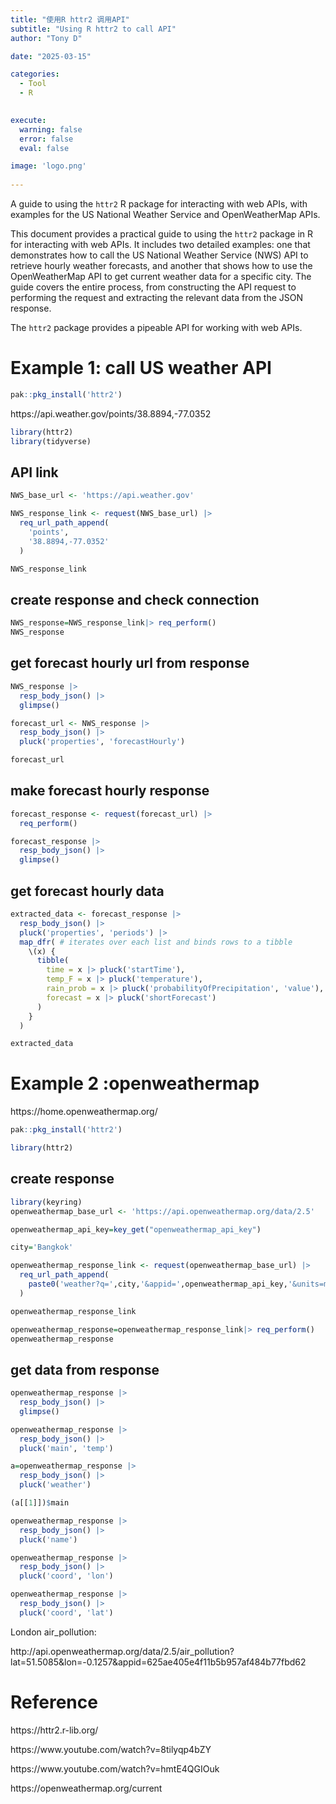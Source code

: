 ```yaml
---
title: "使用R httr2 调用API"
subtitle: "Using R httr2 to call API"
author: "Tony D"

date: "2025-03-15"

categories: 
  - Tool
  - R

  
execute:
  warning: false
  error: false
  eval: false

image: 'logo.png'
  
---
```


A guide to using the `httr2` R package for interacting with web APIs, with examples for the US National Weather Service and OpenWeatherMap APIs.

This document provides a practical guide to using the `httr2` package in R for interacting with web APIs. It includes two detailed examples: one that demonstrates how to call the US National Weather Service (NWS) API to retrieve hourly weather forecasts, and another that shows how to use the OpenWeatherMap API to get current weather data for a specific city. The guide covers the entire process, from constructing the API request to performing the request and extracting the relevant data from the JSON response.

The `httr2` package provides a pipeable API for working with web APIs.


# Example 1: call US weather API

```r
pak::pkg_install('httr2')
```

https://api.weather.gov/points/38.8894,-77.0352

```r
library(httr2)
library(tidyverse)
```


## API link
```r
NWS_base_url <- 'https://api.weather.gov'

NWS_response_link <- request(NWS_base_url) |> 
  req_url_path_append(
    'points',
    '38.8894,-77.0352'
  ) 

NWS_response_link

```

## create response and check connection
```r
NWS_response=NWS_response_link|> req_perform()
NWS_response
```

## get forecast hourly url  from response

```r
NWS_response |> 
  resp_body_json() |> 
  glimpse()
```

```r
forecast_url <- NWS_response |> 
  resp_body_json() |> 
  pluck('properties', 'forecastHourly')

forecast_url
```

## make forecast hourly  response

```r
forecast_response <- request(forecast_url) |> 
  req_perform()

forecast_response |> 
  resp_body_json() |> 
  glimpse()
```

## get forecast hourly data

```r
extracted_data <- forecast_response |> 
  resp_body_json() |> 
  pluck('properties', 'periods') |> 
  map_dfr( # iterates over each list and binds rows to a tibble
    \(x) {
      tibble(
        time = x |> pluck('startTime'),
        temp_F = x |> pluck('temperature'),
        rain_prob = x |> pluck('probabilityOfPrecipitation', 'value'),
        forecast = x |> pluck('shortForecast')
      )
    }
  )

extracted_data
```



# Example 2 :openweathermap


https://home.openweathermap.org/


```r
pak::pkg_install('httr2')
```


```r
library(httr2)
```

## create response


```r
library(keyring)
openweathermap_base_url <- 'https://api.openweathermap.org/data/2.5'

openweathermap_api_key=key_get("openweathermap_api_key")

city='Bangkok'

openweathermap_response_link <- request(openweathermap_base_url) |> 
  req_url_path_append(
    paste0('weather?q=',city,'&appid=',openweathermap_api_key,'&units=metric')
  ) 

openweathermap_response_link
```

```r
openweathermap_response=openweathermap_response_link|> req_perform()
openweathermap_response
```

## get data from response

```r
openweathermap_response |> 
  resp_body_json() |> 
  glimpse()
```



```r
openweathermap_response |> 
  resp_body_json() |> 
  pluck('main', 'temp') 

a=openweathermap_response |> 
  resp_body_json() |> 
  pluck('weather') 

(a[[1]])$main

openweathermap_response |> 
  resp_body_json() |> 
  pluck('name') 

openweathermap_response |> 
  resp_body_json() |> 
  pluck('coord', 'lon') 

openweathermap_response |> 
  resp_body_json() |> 
  pluck('coord', 'lat') 

```


London air_pollution:

http://api.openweathermap.org/data/2.5/air_pollution?lat=51.5085&lon=-0.1257&appid=625ae405e4f11b5b957af484b77fbd62





# Reference

https://httr2.r-lib.org/

https://www.youtube.com/watch?v=8tilyqp4bZY

https://www.youtube.com/watch?v=hmtE4QGIOuk

https://openweathermap.org/current

